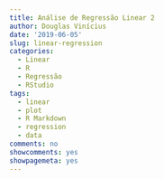 ```yaml
---
title: Análise de Regressão Linear 2
author: Douglas Vinícius
date: '2019-06-05'
slug: linear-regression
categories:
  - Linear
  - R
  - Regressão
  - RStudio
tags:
  - linear
  - plot
  - R Markdown
  - regression
  - data
comments: no
showcomments: yes
showpagemeta: yes
---
```



